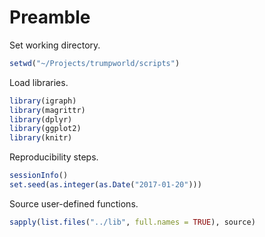 # Preamble

Set working directory.

```r
setwd("~/Projects/trumpworld/scripts")
```

Load libraries.

```r
library(igraph)
library(magrittr)
library(dplyr)
library(ggplot2)
library(knitr)
```

Reproducibility steps.

```r
sessionInfo()
set.seed(as.integer(as.Date("2017-01-20")))
```

Source user-defined functions.

```r
sapply(list.files("../lib", full.names = TRUE), source)
```
